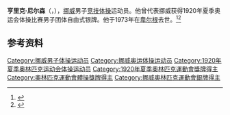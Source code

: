 {{NoteTA|G1=Sports}}
'''亨里克·尼尔森'''（{{lang-no|Henrik Nielsen}}，{{bd|1886年|11月3日|1973年|8月8日}}），[[挪威|挪威]]男子[[竞技体操|竞技体操]]运动员。他曾代表挪威获得1920年夏季奥运会体操比赛男子团体自由式银牌。他于1973年在[[卑尔根|卑尔根]]去世。<ref>{{Cite web|title=Henrik NIELSEN|url=https://www.olympic.org/henrik-nielsen|accessdate=2021-03-30|work=International Olympic Committee|archive-date=2017-11-15|archive-url=https://web.archive.org/web/20171115223907/https://www.olympic.org/Henrik-Nielsen|dead-url=no}}</ref><ref>{{cite web|url=https://www.olympedia.org/athletes/30825|title=Henrik Nielsen|work=Olympedia|accessdate=2021-03-31|archive-date=2021-06-03|archive-url=https://web.archive.org/web/20210603234517/https://www.olympedia.org/athletes/30825|dead-url=no}}</ref>

== 参考资料 ==
{{reflist}}

{{Authority control}}
{{DEFAULTSORT:Nielsen, Henrik}}
[[Category:挪威男子体操运动员|Category:挪威男子体操运动员]]
[[Category:挪威奥运体操运动员|Category:挪威奥运体操运动员]]
[[Category:1920年夏季奥林匹克运动会体操运动员|Category:1920年夏季奥林匹克运动会体操运动员]]
[[Category:1920年夏季奧林匹克運動會獎牌得主|Category:1920年夏季奧林匹克運動會獎牌得主]]
[[Category:奧林匹克運動會體操獎牌得主|Category:奧林匹克運動會體操獎牌得主]]
[[Category:挪威奧林匹克運動會銀牌得主|Category:挪威奧林匹克運動會銀牌得主]]